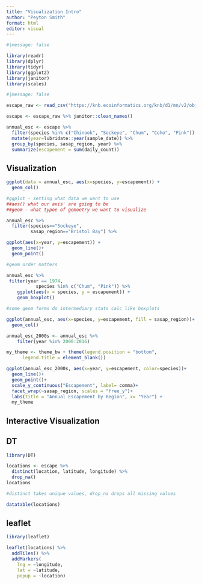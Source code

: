 ```yaml
---
title: "Visualization Intro"
author: "Peyton Smith"
format: html
editor: visual
---
```


```r
#|message: false

library(readr)
library(dplyr)
library(tidyr)
library(ggplot2)
library(janitor)
library(scales)
```


```r
#|message: false

escape_raw <- read_csv("https://knb.ecoinformatics.org/knb/d1/mn/v2/object/urn%3Auuid%3Af119a05b-bbe7-4aea-93c6-85434dcb1c5e")

```


```r
escape <- escape_raw %>% janitor::clean_names()
```

```r
annual_esc <- escape %>% 
  filter(species %in% c("Chinook", "Sockeye", "Chum", "Coho", "Pink")) %>% 
  mutate(year=lubridate::year(sample_date)) %>% 
  group_by(species, sasap_region, year) %>%
  summarize(escapement = sum(daily_count))

```

## Visualization

```r
ggplot(data = annual_esc, aes(x=species, y=escapement)) + 
  geom_col()

#ggplot - setting what data we want to use
##aes() what our axis' are going to be
##geom - what typoe of gemoetry we want to visualize

```
```r
annual_esc %>% 
  filter(species=="Sockeye",
         sasap_region=="Bristol Bay") %>% 

ggplot(aes(x=year, y=escapement)) +
  geom_line()+
  geom_point()

#geom order matters
```

```r
annual_esc %>% 
 filter(year == 1974,
           species %in% c("Chum", "Pink")) %>%
    ggplot(aes(x = species, y = escapement)) +
    geom_boxplot()

#some geom forms do intermediary stats calc like boxplots

```

```r
ggplot(annual_esc, aes(x=species, y=escapement, fill = sasap_region))+
  geom_col()
```

```r
annual_esc_2000s <- annual_esc %>% 
    filter(year %in% 2000:2016)
```

```r
my_theme <- theme_bw + theme(legend.position = "bottom", 
      legend.title = element_blank())
```


```r
ggplot(annual_esc_2000s, aes(x=year, y=escapement, color=species))+
  geom_line()+
  geom_point()+
  scale_y_continuous("Escapement", label= comma)+
  facet_wrap(~sasap_region, scales = "free_y")+
  labs(title = "Annual Escapement by Region", x= "Year") +
  my_theme

```

## Interactive Visualization

## DT

```r
library(DT)
```

```r
locations <- escape %>% 
  distinct(location, latitude, longitude) %>% 
  drop_na()
locations

#distinct takes unique values, drop_na drops all missing values

```

```r
datatable(locations)
```


## leaflet

```r
library(leaflet)
```

```r
leaflet(locations) %>% 
  addTiles() %>% 
  addMarkers(
    lng = ~longitude, 
    lat = ~latitude,
    popup = ~location)

```

